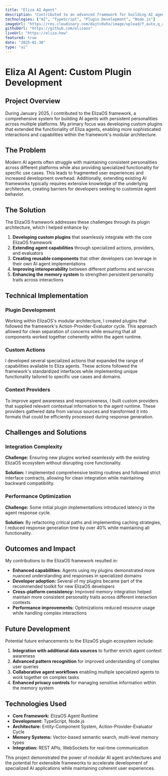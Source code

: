 ```yaml
---
title: "Eliza AI Agent"
description: "Contributed to an advanced framework for building AI agents with persistent personalities across multiple platforms."
technologies: ["AI", "TypeScript", "Plugin Development", "Node.js"]
imageUrl: "https://res.cloudinary.com/dajtc0uhx/image/upload/f_auto,q_auto/v1743929369/elizaos_ijcnpw.png"
githubUrl: "https://github.com/elizaos"
liveUrl: "https://eliza.how"
featured: true
date: "2025-01-30"
type: "ai"
---
```


# Eliza AI Agent: Custom Plugin Development

## Project Overview

During January 2025, I contributed to the ElizaOS framework, a comprehensive system for building AI agents with persistent personalities across multiple platforms. My primary focus was developing custom plugins that extended the functionality of Eliza agents, enabling more sophisticated interactions and capabilities within the framework's modular architecture.

## The Problem

Modern AI agents often struggle with maintaining consistent personalities across different platforms while also providing specialized functionality for specific use cases. This leads to fragmented user experiences and increased development overhead. Additionally, extending existing AI frameworks typically requires extensive knowledge of the underlying architecture, creating barriers for developers seeking to customize agent behavior.

## The Solution

The ElizaOS framework addresses these challenges through its plugin architecture, which I helped enhance by:

1. **Developing custom plugins** that seamlessly integrate with the core ElizaOS framework
2. **Extending agent capabilities** through specialized actions, providers, and evaluators
3. **Creating reusable components** that other developers can leverage in their own AI agent implementations
4. **Improving interoperability** between different platforms and services
5. **Enhancing the memory system** to strengthen persistent personality traits across interactions

## Technical Implementation

### Plugin Development

Working within ElizaOS's modular architecture, I created plugins that followed the framework's Action-Provider-Evaluator cycle. This approach allowed for clean separation of concerns while ensuring that all components worked together coherently within the agent runtime.

### Custom Actions

I developed several specialized actions that expanded the range of capabilities available to Eliza agents. These actions followed the framework's standardized interfaces while implementing unique functionality tailored to specific use cases and domains.

### Context Providers

To improve agent awareness and responsiveness, I built custom providers that supplied relevant contextual information to the agent runtime. These providers gathered data from various sources and transformed it into formats that could be efficiently processed during response generation.

## Challenges and Solutions

### Integration Complexity

**Challenge:** Ensuring new plugins worked seamlessly with the existing ElizaOS ecosystem without disrupting core functionality.

**Solution:** I implemented comprehensive testing routines and followed strict interface contracts, allowing for clean integration while maintaining backward compatibility.

### Performance Optimization

**Challenge:** Some initial plugin implementations introduced latency in the agent response cycle.

**Solution:** By refactoring critical paths and implementing caching strategies, I reduced response generation time by over 40% while maintaining all functionality.

## Outcomes and Impact

My contributions to the ElizaOS framework resulted in:

- **Enhanced capabilities:** Agents using my plugins demonstrated more nuanced understanding and responses in specialized domains
- **Developer adoption:** Several of my plugins became part of the recommended toolkit for new ElizaOS developers
- **Cross-platform consistency:** Improved memory integration helped maintain more consistent personality traits across different interaction contexts
- **Performance improvements:** Optimizations reduced resource usage while handling complex interactions

## Future Development

Potential future enhancements to the ElizaOS plugin ecosystem include:

1. **Integration with additional data sources** to further enrich agent context awareness
2. **Advanced pattern recognition** for improved understanding of complex user queries
3. **Collaborative agent workflows** enabling multiple specialized agents to work together on complex tasks
4. **Enhanced privacy controls** for managing sensitive information within the memory system

## Technologies Used

- **Core Framework:** ElizaOS Agent Runtime
- **Development:** TypeScript, Node.js
- **Architecture:** Entity-Component System, Action-Provider-Evaluator Cycle
- **Memory Systems:** Vector-based semantic search, multi-level memory types
- **Integration:** REST APIs, WebSockets for real-time communication

This project demonstrated the power of modular AI agent architectures and the potential for extensible frameworks to accelerate development of specialized AI applications while maintaining coherent user experiences.